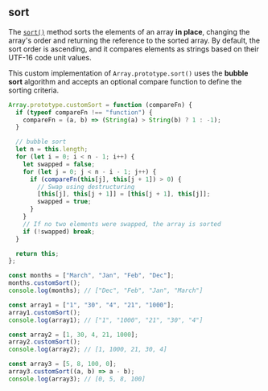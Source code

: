
## sort

The [`sort()`](https://developer.mozilla.org/en-US/docs/Web/JavaScript/Reference/Global_Objects/Array/sort)
method sorts the elements of an array **in place**, changing the array's order and returning the reference to the sorted array.
By default, the sort order is ascending, and it compares elements as strings based on their UTF-16 code unit values.

This custom implementation of `Array.prototype.sort()` uses the **bubble sort** algorithm and accepts an optional compare function to define the sorting criteria.


```js
Array.prototype.customSort = function (compareFn) {
  if (typeof compareFn !== "function") {
    compareFn = (a, b) => (String(a) > String(b) ? 1 : -1);
  }

  // bubble sort
  let n = this.length;
  for (let i = 0; i < n - 1; i++) {
    let swapped = false;
    for (let j = 0; j < n - i - 1; j++) {
      if (compareFn(this[j], this[j + 1]) > 0) {
        // Swap using destructuring
        [this[j], this[j + 1]] = [this[j + 1], this[j]];
        swapped = true;
      }
    }
    // If no two elements were swapped, the array is sorted
    if (!swapped) break;
  }

  return this;
};

const months = ["March", "Jan", "Feb", "Dec"];
months.customSort();
console.log(months); // ["Dec", "Feb", "Jan", "March"]

const array1 = ["1", "30", "4", "21", "1000"];
array1.customSort();
console.log(array1); // ["1", "1000", "21", "30", "4"]

const array2 = [1, 30, 4, 21, 1000];
array2.customSort();
console.log(array2); // [1, 1000, 21, 30, 4]

const array3 = [5, 8, 100, 0];
array3.customSort((a, b) => a - b);
console.log(array3); // [0, 5, 8, 100]
```
